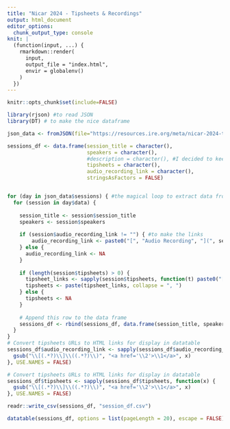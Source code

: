 ```yaml
---
title: "Nicar 2024 - Tipsheets & Recordings"
output: html_document
editor_options: 
  chunk_output_type: console
knit: |
  (function(input, ...) {
    rmarkdown::render(
      input,
      output_file = "index.html",
      envir = globalenv()
    )
  })
---
```


```r
knitr::opts_chunk$set(include=FALSE) 
```

```r
library(rjson) #to read JSON
library(DT) # to make the nice dataframe
```

```r
json_data <- fromJSON(file="https://resources.ire.org/meta/nicar-2024-tipsheets-audio.json")

sessions_df <- data.frame(session_title = character(), 
                          speakers = character(), 
                          #description = character(), #I decided to keep this out
                          tipsheets = character(), 
                          audio_recording_link = character(), 
                          stringsAsFactors = FALSE)


for (day in json_data$sessions) { #the magical loop to extract data from the JSON file
  for (session in day$data) {
   
    session_title <- session$session_title
    speakers <- session$speakers
    
    if (session$audio_recording_link != "") { #to make the links
        audio_recording_link <- paste0("[", "Audio Recording", "](", session$audio_recording_link, ")")
    } else {
      audio_recording_link <- NA
    }
     
    if (length(session$tipsheets) > 0) {
      tipsheet_links <- sapply(session$tipsheets, function(t) paste0("[", t$label, "](", t$url, ")"))
      tipsheets <- paste(tipsheet_links, collapse = ", ")
    } else {
      tipsheets <- NA
    }
    
    # Append this row to the data frame
    sessions_df <- rbind(sessions_df, data.frame(session_title, speakers, audio_recording_link, tipsheets, stringsAsFactors = FALSE))
  }
}
# Convert tipsheets URLs to HTML links for display in datatable
sessions_df$audio_recording_link <- sapply(sessions_df$audio_recording_link, function(x) {
  gsub("\\[(.*?)\\]\\((.*?)\\)", "<a href='\\2'>\\1</a>", x)
}, USE.NAMES = FALSE)

# Convert tipsheets URLs to HTML links for display in datatable
sessions_df$tipsheets <- sapply(sessions_df$tipsheets, function(x) {
  gsub("\\[(.*?)\\]\\((.*?)\\)", "<a href='\\2'>\\1</a>", x)
}, USE.NAMES = FALSE)

```

```r
readr::write_csv(sessions_df, "session_df.csv")
```

```r
datatable(sessions_df, options = list(pageLength = 20), escape = FALSE)
```



